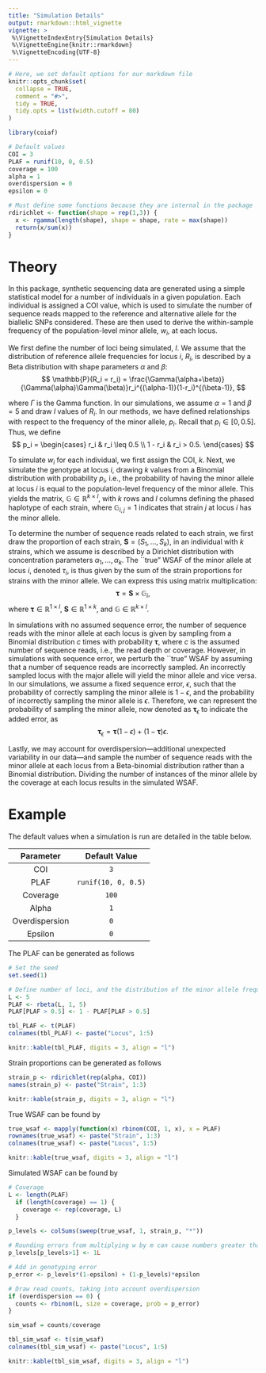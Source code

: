 ```yaml
---
title: "Simulation Details"
output: rmarkdown::html_vignette
vignette: >
 %\VignetteIndexEntry{Simulation Details}
 %\VignetteEngine{knitr::rmarkdown}
 %\VignetteEncoding{UTF-8}
---
```


```r
# Here, we set default options for our markdown file
knitr::opts_chunk$set(
  collapse = TRUE,
  comment = "#>",
  tidy = TRUE,
  tidy.opts = list(width.cutoff = 80)
)

library(coiaf)

# Default values
COI = 3
PLAF = runif(10, 0, 0.5)
coverage = 100
alpha = 1
overdispersion = 0
epsilon = 0

# Must define some functions because they are internal in the package
rdirichlet <- function(shape = rep(1,3)) {
  x <- rgamma(length(shape), shape = shape, rate = max(shape))
  return(x/sum(x))
}
```

# Theory

In this package, synthetic sequencing data are generated using a simple
statistical model for a number of individuals in a given population. Each
individual is assigned a COI value, which is used to simulate the number of
sequence reads mapped to the reference and alternative allele for the biallelic
SNPs considered. These are then used to derive the within-sample frequency of
the population-level minor allele, $w_i$, at each locus.    

We first define the number of loci being simulated, $l$. We assume that the
distribution of reference allele frequencies for locus $i$, $R_i$, is described
by a Beta distribution with shape parameters $\alpha$ and $\beta$:
$$
    \mathbb{P}(R_i = r_i) = \frac{\Gamma(\alpha+\beta)}{\Gamma(\alpha)\Gamma(\beta)}r_i^{(\alpha-1)}(1-r_i)^{(\beta-1)},
$$

\noindent where $\Gamma$ is the Gamma function. In our simulations, we assume
$\alpha = 1$ and $\beta = 5$ and draw $l$ values of $R_i$. In our methods, we
have defined relationships with respect to the frequency of the minor allele,
$p_i$. Recall that $p_i \in [0, 0.5]$. Thus, we define
$$
    p_i = \begin{cases} 
          r_i & r_i \leq 0.5 \\
          1 - r_i & r_i > 0.5.
       \end{cases}
$$

To simulate $w_i$ for each individual, we first assign the COI, $k$. Next, we
simulate the genotype at locus $i$, drawing $k$ values from a Binomial
distribution with probability $p_i$, i.e., the probability of having the minor
allele at locus $i$ is equal to the population-level frequency of the minor
allele. This yields the matrix, $\mathbb{G} \in \mathbb{R}^{k \times l}$, with
$k$ rows and $l$ columns defining the phased haplotype of each strain, where
$\mathbb{G}_{i,j} = 1$ indicates that strain $j$ at locus $i$ has the minor
allele.

To determine the number of sequence reads related to each strain, we first draw
the proportion of each strain, $\mathbf{S} = (S_1, \ldots, S_k)$, in an individual
with $k$ strains, which we assume is described by a Dirichlet distribution with
concentration parameters $\alpha_1, \ldots, \alpha_k$. The ``true" WSAF of the
minor allele at locus $i$, denoted $\tau_i$, is thus given by the sum of the
strain proportions for strains with the minor allele. We can express this using
matrix multiplication:
$$
    \boldsymbol \tau = \mathbf{S} \times \mathbb{G}_i,
$$
\noindent where $\boldsymbol \tau \in \mathbb{R}^{1 \times l}$, $\mathbf{S} \in \mathbb{R}^{1 \times k}$, and $\mathbb{G} \in \mathbb{R}^{k \times l}$.

In simulations with no assumed sequence error, the number of sequence reads with
the minor allele at each locus is given by sampling from a Binomial distribution
$c$ times with probability $\boldsymbol \tau$, where $c$ is the assumed number
of sequence reads, i.e., the read depth or coverage. However, in simulations
with sequence error, we perturb the ``true" WSAF by assuming that a number of
sequence reads are incorrectly sampled. An incorrectly sampled locus with the
major allele will yield the minor allele and vice versa. In our simulations, we
assume a fixed sequence error, $\epsilon$, such that the probability of
correctly sampling the minor allele is $1 - \epsilon$, and the probability of
incorrectly sampling the minor allele is $\epsilon$. Therefore, we can represent
the probability of sampling the minor allele, now denoted as
$\boldsymbol{\tau}_\epsilon$ to indicate the added error, as
$$
    \boldsymbol{\tau}_\epsilon = \boldsymbol \tau(1 - \epsilon) + (1 - \boldsymbol \tau)\epsilon.
$$

Lastly, we may account for overdispersion—additional unexpected variability in
our data—and sample the number of sequence reads with the minor allele at each
locus from a Beta-binomial distribution rather than a Binomial distribution.
Dividing the number of instances of the minor allele by the coverage at each
locus results in the simulated WSAF.

# Example
The default values when a simulation is run are detailed in the table below.

| Parameter       | Default Value         |
|:---------------:|:---------------------:|
| COI             | `3`                   |
| PLAF            | `runif(10, 0, 0.5)` |
| Coverage        | `100`                 |
| Alpha           | `1`                   |
| Overdispersion  | `0`                   |
| Epsilon         | `0`                   |

The PLAF can be generated as follows
```r
# Set the seed
set.seed(1)

# Define number of loci, and the distribution of the minor allele frequencies
L <- 5
PLAF <- rbeta(L, 1, 5)
PLAF[PLAF > 0.5] <- 1 - PLAF[PLAF > 0.5]

tbl_PLAF <- t(PLAF)
colnames(tbl_PLAF) <- paste("Locus", 1:5)

knitr::kable(tbl_PLAF, digits = 3, align = "l")
```

Strain proportions can be generated as follows
```r
strain_p <- rdirichlet(rep(alpha, COI))
names(strain_p) <- paste("Strain", 1:3)

knitr::kable(strain_p, digits = 3, align = "l")
```

True WSAF can be found by
```r
true_wsaf <- mapply(function(x) rbinom(COI, 1, x), x = PLAF)
rownames(true_wsaf) <- paste("Strain", 1:3)
colnames(true_wsaf) <- paste("Locus", 1:5)

knitr::kable(true_wsaf, digits = 3, align = "l")
```

Simulated WSAF can be found by
```r
# Coverage
L <- length(PLAF)
  if (length(coverage) == 1) {
    coverage <- rep(coverage, L)
  }

p_levels <- colSums(sweep(true_wsaf, 1, strain_p, "*"))

# Rounding errors from multiplying w by m can cause numbers greater than 1
p_levels[p_levels>1] <- 1L

# Add in genotyping error
p_error <- p_levels*(1-epsilon) + (1-p_levels)*epsilon

# Draw read counts, taking into account overdispersion
if (overdispersion == 0) {
  counts <- rbinom(L, size = coverage, prob = p_error)
}

sim_wsaf = counts/coverage

tbl_sim_wsaf <- t(sim_wsaf)
colnames(tbl_sim_wsaf) <- paste("Locus", 1:5)

knitr::kable(tbl_sim_wsaf, digits = 3, align = "l")
```
